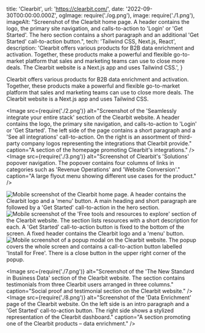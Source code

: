   title: 'Clearbit',
  url: 'https://clearbit.com/',
  date: '2022-09-30T00:00:00.000Z',
  ogImage: require('./og.png'),
  image: require('./1.png'),
  imageAlt: "Screenshot of the Clearbit home page. A header contains the logo, the primary site navigation, and calls-to-action to 'Login' or 'Get Started'. The hero section contains a short paragraph and an additional 'Get Started' call-to-action button.",
  tech: 'Tailwind CSS, Next.js, React',
  description: 'Clearbit offers various products for B2B data enrichment and activation. Together, these products make a powerful and flexible go-to-market platform that sales and marketing teams can use to close more deals. The Clearbit website is a Next.js app and uses Tailwind CSS.',
}

<Intro title="Lead-enrichment for 1500+ product-led companies.">

Clearbit offers various products for B2B data enrichment and activation. Together, these products make a powerful and flexible go-to-market platform that sales and marketing teams can use to close more deals. The Clearbit website is a Next.js app and uses Tailwind CSS.

</Intro>

<Image src={require('./2.png')} alt="Screenshot of the 'Seamlessly integrate your entire stack' section of the Clearbit website. A header contains the logo, the primary site navigation, and calls-to-action to 'Login' or 'Get Started'. The left side of the page contains a short paragraph and a 'See all integrations' call-to-action. On the right is an assortment of third-party company logos representing the integrations that Clearbit provide." caption="A section of the homepage promoting Clearbit's integrations." />
<Image src={require('./3.png')} alt="Screenshot of Clearbit's 'Solutions' popover navigation. The popover contains four columns of links in categories such as 'Revenue Operations' and 'Website Conversion'." caption="A large flyout menu showing different use cases for the product." />

<Mobile caption="The Clearbit website experience on mobile devices, including a modal promoting one of the products.">
  <Image src={require('./4.png')} alt="Mobile screenshot of the Clearbit home page. A header contains the Clearbit logo and a 'menu' button. A main heading and short paragraph are followed by a 'Get Started' call-to-action in the hero section." />
  <Image src={require('./5.png')} alt="Mobile screenshot of the 'Free tools and resources to explore' section of the Clearbit website. The section lists resources with a short description for each. A 'Get Started' call-to-action button is fixed to the bottom of the screen. A fixed header contains the Clearbit logo and a 'menu' button." />
  <Image src={require('./6.png')} alt="Mobile screenshot of a popup modal on the Clearbit website. The popup covers the whole screen and contains a call-to-action button labelled 'Install for Free'. There is a close button in the upper right corner of the popup." />
</Mobile>

<Image src={require('./7.png')} alt="Screenshot of the 'The New Standard in Business Data' section of the Clearbit website. The section contains testimonials from three Clearbit users arranged in three columns." caption="Social proof and testimonial section on the Clearbit website." />
<Image src={require('./8.png')} alt="Screenshot of the 'Data Enrichment' page of the Clearbit website. On the left side is an intro paragraph and a 'Get Started' call-to-action button. The right side shows a stylized representation of the Clearbit dashboard." caption="A section promoting one of the Clearbit products – data enrichment." />
